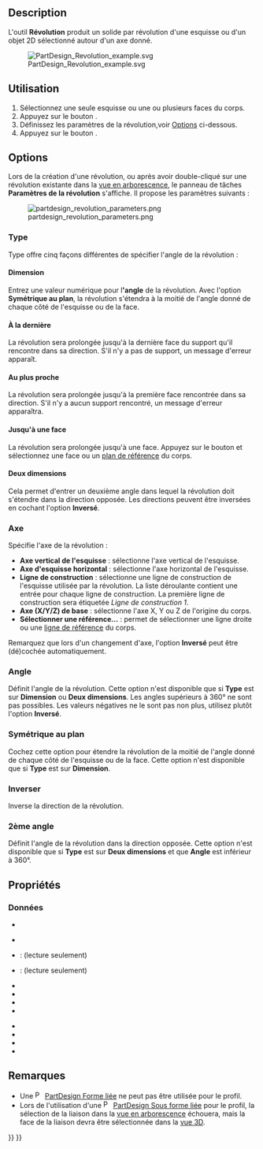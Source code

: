<languages/>

{{Docnav/fr
|[[PartDesign_Pad/fr|Protrusion]]
|[[PartDesign_AdditiveLoft/fr|Lissage additif]]
|[[PartDesign_Workbench/fr|Atelier PartDesign]]
|IconL=PartDesign_Pad.svg
|IconR=PartDesign_AdditiveLoft.svg
|IconC=Workbench_PartDesign.svg
}}

{{GuiCommand/fr
|Name=PartDesign_Revolution
|Name/fr=PartDesign Révolution
|MenuLocation=PartDesign → Créer une fonction additive → Révolution
|Workbenches=[[PartDesign_Workbench/fr|PartDesign]]
|SeeAlso=[[PartDesign_Groove/fr|PartDesign Rainure]]
}}

==Description== 

L'outil '''Révolution''' produit un solide par révolution d'une esquisse ou d'un objet 2D sélectionné autour d'un axe donné.

[[File:PartDesign Revolution example.svg]]

{{Caption|Ci-dessus : l'esquisse (A) est révolutionnée de 270 degrés dans le sens antihoraire autour de l'axe (B) ; le solide résultant (C) est montré à droite.}}

<span id="Usage"></span>
==Utilisation==

# Sélectionnez une seule esquisse ou une ou plusieurs faces du corps.
# Appuyez sur le bouton {{Button|[[Image:PartDesign_Revolution.svg|24px]] [[PartDesign_Revolution/fr|Révolution]]}}.
# Définissez les paramètres de la révolution,voir [[#Options|Options]] ci-dessous.
# Appuyez sur le bouton {{Button|OK}}.

==Options== 

Lors de la création d'une révolution, ou après avoir double-cliqué sur une révolution existante dans la [[Tree_view/fr|vue en arborescence]], le panneau de tâches '''Paramètres de la révolution''' s'affiche. Il propose les paramètres suivants :

[[Image:partdesign_revolution_parameters.png|frame|left]]

===Type===

{{Version/fr|1.0}}

Type offre cinq façons différentes de spécifier l'angle de la révolution :

====Dimension====

Entrez une valeur numérique pour l''''angle''' de la révolution. Avec l'option '''Symétrique au plan''', la révolution s'étendra à la moitié de l'angle donné de chaque côté de l'esquisse ou de la face.

<span id="To_last"></span>
====À la dernière====

La révolution sera prolongée jusqu'à la dernière face du support qu'il rencontre dans sa direction. S'il n'y a pas de support, un message d'erreur apparaît.

<span id="To_first"></span>
====Au plus proche====

La révolution sera prolongée jusqu'à la première face rencontrée dans sa direction. S'il n'y a aucun support rencontré, un message d'erreur apparaîtra.

<span id="Up_to_face"></span>
====Jusqu'à une face====

La révolution sera prolongée jusqu'à une face. Appuyez sur le bouton {{Button|Face}} et sélectionnez une face ou un [[PartDesign_Plane/fr|plan de référence]] du corps.

<span id="Two_dimensions"></span>
====Deux dimensions====

Cela permet d'entrer un deuxième angle dans lequel la révolution doit s'étendre dans la direction opposée. Les directions peuvent être inversées en cochant l'option '''Inversé'''.

<span id="Axis"></span>
===Axe===

Spécifie l'axe de la révolution :

* '''Axe vertical de l'esquisse''' : sélectionne l'axe vertical de l'esquisse.
* '''Axe d'esquisse horizontal''' : sélectionne l'axe horizontal de l'esquisse.
* '''Ligne de construction''' : sélectionne une ligne de construction de l'esquisse utilisée par la révolution. La liste déroulante contient une entrée pour chaque ligne de construction. La première ligne de construction sera étiquetée ''Ligne de construction 1''.
* '''Axe (X/Y/Z) de base''' : sélectionne l'axe X, Y ou Z de l'origine du corps.
* '''Sélectionner une référence...''' : permet de sélectionner une ligne droite ou une [[PartDesign_Line/fr|ligne de référence]] du corps.

Remarquez que lors d'un changement d'axe, l'option '''Inversé''' peut être (dé)cochée automatiquement.

<span id="Angle"></span>
===Angle === 

Définit l'angle de la révolution. Cette option n'est disponible que si '''Type''' est sur '''Dimension''' ou '''Deux dimensions'''. Les angles supérieurs à 360° ne sont pas possibles. Les valeurs négatives ne le sont pas non plus, utilisez plutôt l'option '''Inversé'''.

<span id="Symmetric_to_plane"></span>
===Symétrique au plan===

Cochez cette option pour étendre la révolution de la moitié de l'angle donné de chaque côté de l'esquisse ou de la face. Cette option n'est disponible que si '''Type''' est sur '''Dimension'''.

<span id="Reversed"></span>
=== Inverser ===

Inverse la direction de la révolution.

<span id="2nd_angle"></span>
=== 2ème angle ===

{{Version/fr|1.0}}

Définit l'angle de la révolution dans la direction opposée. Cette option n'est disponible que si '''Type''' est sur '''Deux dimensions''' et que '''Angle''' est inférieur à 360°.

<span id="Properties"></span>
==Propriétés==

<span id="Data"></span>
===Données===

{{TitleProperty|Part Design}}

* {{PropertyData|Refine|Bool}}

{{TitleProperty|Revolution}}

* {{PropertyData|Type|Enumeration}}
* {{PropertyData|Base|Vector}}: (lecture seulement)
* {{PropertyData|Axis|Vector}}: (lecture seulement)
* {{PropertyData|Angle|Angle}}
* {{PropertyData|Up To Face|LinkSub}}
* {{PropertyData|Angle2|Angle}}
* {{PropertyData|Reference Axis|LinkSub}}

{{TitleProperty|Sketch Based}}

* {{PropertyData|Profile|LinkSub}}
* {{PropertyData|Midplane|Bool}}
* {{PropertyData|Reversed|Bool}}
* {{PropertyData|Allow Multi Face|Bool}}

<span id="Notes"></span>
==Remarques==

* Une [[File:PartDesign_ShapeBinder.svg|16px]] [[PartDesign_ShapeBinder/fr|PartDesign Forme liée]] ne peut pas être utilisée pour le profil.
* Lors de l'utilisation d'une [[File:PartDesign_SubShapeBinder.svg|16px]] [[PartDesign_SubShapeBinder/fr|PartDesign Sous forme liée]] pour le profil, la sélection de la liaison dans la [[Tree_view/fr|vue en arborescence]] échouera, mais la face de la liaison devra être sélectionnée dans la [[3D_view/fr|vue 3D]].


{{Docnav/fr
|[[PartDesign_Pad/fr|Protrusion]]
|[[PartDesign_AdditiveLoft/fr|Lissage additif]]
|[[PartDesign_Workbench/fr|Atelier PartDesign]]
|IconL=PartDesign_Pad.svg
|IconR=PartDesign_AdditiveLoft.svg
|IconC=Workbench_PartDesign.svg
}}

{{PartDesign Tools navi{{#translation:}}}}
{{Userdocnavi{{#translation:}}}}